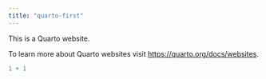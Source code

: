 ```yaml
---
title: "quarto-first"
---
```


This is a Quarto website.

To learn more about Quarto websites visit <https://quarto.org/docs/websites>.

```r
1 + 1
```

